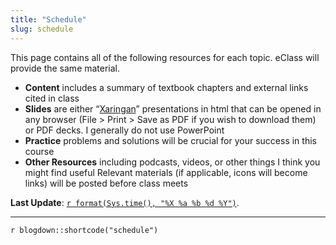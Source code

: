 ```yaml
---
title: "Schedule"
slug: schedule
---
```


This page contains all of the following resources for each topic. eClass will provide the same material.

- <i class="fas fa-book-reader"></i> **Content** includes a summary of textbook chapters and external links cited in class
- <i class="fas fa-chalkboard-teacher"></i> **Slides** are either "[Xaringan](https://github.com/yihui/xaringan)" presentations in html that can be opened in any browser (File > Print > Save as PDF if you wish to download them) or PDF decks. I generally do not use PowerPoint 
- <i class="fas fa-dumbbell"></i> **Practice** problems and solutions will be crucial for your success in this course
- <i class="fas fa-laptop-code"></i> **Other Resources** including podcasts, videos, or other things I think you might find useful
Relevant materials (if applicable, icons will become links) will be posted before class meets

**Last Update**: [`r format(Sys.time(), "%X %a %b %d %Y")`](https://github.com/leachandrew/buec_311_f21/commits/main).

---

`r blogdown::shortcode("schedule")`
